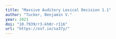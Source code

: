```yaml
---
title: "Massive Auditory Lexical Decision 1.1"
author: "Tucker, Benjamin V."
year: 2021
doi: "10.7939/r3-kh0r-r116"
url: "https://osf.io/sa37y/"
---
```


